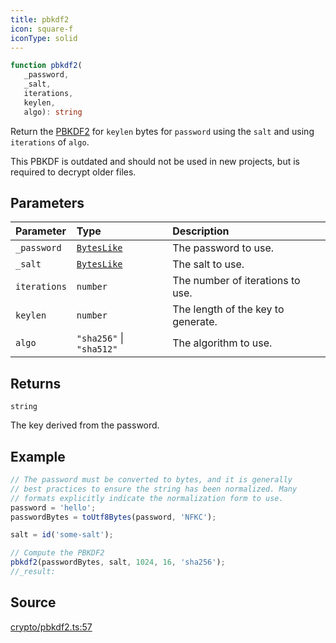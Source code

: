 ```yaml
---
title: pbkdf2
icon: square-f
iconType: solid
---
```


```ts
function pbkdf2(
   _password, 
   _salt, 
   iterations, 
   keylen, 
   algo): string
```

Return the [PBKDF2](https://en.wikipedia.org/wiki/PBKDF2) for `keylen` bytes for `password` using the `salt` and
using `iterations` of `algo`.

This PBKDF is outdated and should not be used in new projects, but is required to decrypt older files.

## Parameters

| Parameter | Type | Description |
| :------ | :------ | :------ |
| `_password` | [`BytesLike`](/content/type-aliases/BytesLike) | The password to use. |
| `_salt` | [`BytesLike`](/content/type-aliases/BytesLike) | The salt to use. |
| `iterations` | `number` | The number of iterations to use. |
| `keylen` | `number` | The length of the key to generate. |
| `algo` | `"sha256"` \| `"sha512"` | The algorithm to use. |

## Returns

`string`

The key derived from the password.

## Example

```ts
// The password must be converted to bytes, and it is generally
// best practices to ensure the string has been normalized. Many
// formats explicitly indicate the normalization form to use.
password = 'hello';
passwordBytes = toUtf8Bytes(password, 'NFKC');

salt = id('some-salt');

// Compute the PBKDF2
pbkdf2(passwordBytes, salt, 1024, 16, 'sha256');
//_result:
```

## Source

[crypto/pbkdf2.ts:57](https://github.com/dominant-strategies/quais.js/blob/0b080dd187bafddecb11cf27fbfdd65add0ec116/src/crypto/pbkdf2.ts#L57)
